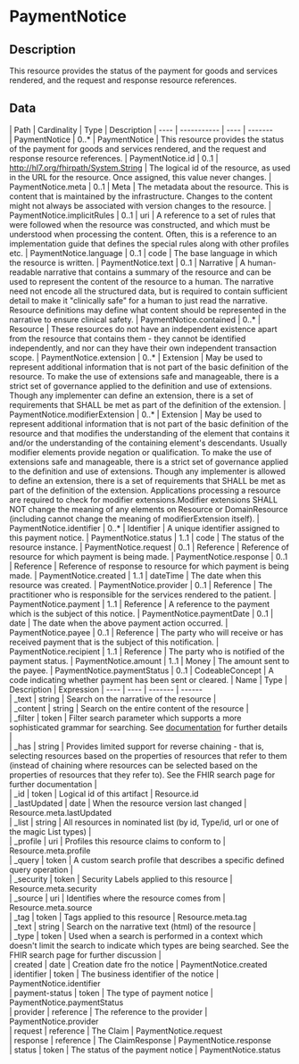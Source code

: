 
  # PaymentNotice
 ## Description 
 This resource provides the status of the payment for goods and services rendered, and the request and response resource references. 

  ## Data
  <Tabs> <TabItem value="structure" label="Structure">
   | Path | Cardinality | Type | Description
  | ---- | ----------- | ---- | -------  
 | PaymentNotice | 0..* | PaymentNotice | This resource provides the status of the payment for goods and services rendered, and the request and response resource references. 
 | PaymentNotice.id | 0..1 | http://hl7.org/fhirpath/System.String | The logical id of the resource, as used in the URL for the resource. Once assigned, this value never changes. 
 | PaymentNotice.meta | 0..1 | Meta | The metadata about the resource. This is content that is maintained by the infrastructure. Changes to the content might not always be associated with version changes to the resource. 
 | PaymentNotice.implicitRules | 0..1 | uri | A reference to a set of rules that were followed when the resource was constructed, and which must be understood when processing the content. Often, this is a reference to an implementation guide that defines the special rules along with other profiles etc. 
 | PaymentNotice.language | 0..1 | code | The base language in which the resource is written. 
 | PaymentNotice.text | 0..1 | Narrative | A human-readable narrative that contains a summary of the resource and can be used to represent the content of the resource to a human. The narrative need not encode all the structured data, but is required to contain sufficient detail to make it "clinically safe" for a human to just read the narrative. Resource definitions may define what content should be represented in the narrative to ensure clinical safety. 
 | PaymentNotice.contained | 0..* | Resource | These resources do not have an independent existence apart from the resource that contains them - they cannot be identified independently, and nor can they have their own independent transaction scope. 
 | PaymentNotice.extension | 0..* | Extension | May be used to represent additional information that is not part of the basic definition of the resource. To make the use of extensions safe and manageable, there is a strict set of governance  applied to the definition and use of extensions. Though any implementer can define an extension, there is a set of requirements that SHALL be met as part of the definition of the extension. 
 | PaymentNotice.modifierExtension | 0..* | Extension | May be used to represent additional information that is not part of the basic definition of the resource and that modifies the understanding of the element that contains it and/or the understanding of the containing element's descendants. Usually modifier elements provide negation or qualification. To make the use of extensions safe and manageable, there is a strict set of governance applied to the definition and use of extensions. Though any implementer is allowed to define an extension, there is a set of requirements that SHALL be met as part of the definition of the extension. Applications processing a resource are required to check for modifier extensions.Modifier extensions SHALL NOT change the meaning of any elements on Resource or DomainResource (including cannot change the meaning of modifierExtension itself). 
 | PaymentNotice.identifier | 0..* | Identifier | A unique identifier assigned to this payment notice. 
 | PaymentNotice.status | 1..1 | code | The status of the resource instance. 
 | PaymentNotice.request | 0..1 | Reference | Reference of resource for which payment is being made. 
 | PaymentNotice.response | 0..1 | Reference | Reference of response to resource for which payment is being made. 
 | PaymentNotice.created | 1..1 | dateTime | The date when this resource was created. 
 | PaymentNotice.provider | 0..1 | Reference | The practitioner who is responsible for the services rendered to the patient. 
 | PaymentNotice.payment | 1..1 | Reference | A reference to the payment which is the subject of this notice. 
 | PaymentNotice.paymentDate | 0..1 | date | The date when the above payment action occurred. 
 | PaymentNotice.payee | 0..1 | Reference | The party who will receive or has received payment that is the subject of this notification. 
 | PaymentNotice.recipient | 1..1 | Reference | The party who is notified of the payment status. 
 | PaymentNotice.amount | 1..1 | Money | The amount sent to the payee. 
 | PaymentNotice.paymentStatus | 0..1 | CodeableConcept | A code indicating whether payment has been sent or cleared. 
</TabItem>
 <TabItem value="searchparameter" label="Search Parameters">
   | Name | Type | Description  | Expression 
    | ---- | ---- | ------- | ------  
 | _text | string | Search on the narrative of the resource |   
 | _content | string | Search on the entire content of the resource |   
 | _filter | token | Filter search parameter which supports a more sophisticated grammar for searching. See [documentation](search_filter.html) for further details |   
 | _has | string | Provides limited support for reverse chaining - that is, selecting resources based on the properties of resources that refer to them (instead of chaining where resources can be selected based on the properties of resources that they refer to). See the FHIR search page for further documentation |   
 | _id | token | Logical id of this artifact | Resource.id  
 | _lastUpdated | date | When the resource version last changed | Resource.meta.lastUpdated  
 | _list | string | All resources in nominated list (by id, Type/id, url or one of the magic List types) |   
 | _profile | uri | Profiles this resource claims to conform to | Resource.meta.profile  
 | _query | token | A custom search profile that describes a specific defined query operation |   
 | _security | token | Security Labels applied to this resource | Resource.meta.security  
 | _source | uri | Identifies where the resource comes from | Resource.meta.source  
 | _tag | token | Tags applied to this resource | Resource.meta.tag  
 | _text | string | Search on the narrative text (html) of the resource |   
 | _type | token | Used when a search is performed in a context which doesn't limit the search to indicate which types are being searched. See the FHIR search page for further discussion |   
 | created | date | Creation date fro the notice | PaymentNotice.created  
 | identifier | token | The business identifier of the notice | PaymentNotice.identifier  
 | payment-status | token | The type of payment notice | PaymentNotice.paymentStatus  
 | provider | reference | The reference to the provider | PaymentNotice.provider  
 | request | reference | The Claim | PaymentNotice.request  
 | response | reference | The ClaimResponse | PaymentNotice.response  
 | status | token | The status of the payment notice | PaymentNotice.status  

</TabItem>
</Tabs>